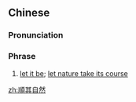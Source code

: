 {{also|顺其自然}}
==Chinese==
{{zh-forms|s=顺其自然|type=112}}

===Pronunciation===
{{zh-pron
|m=shùnqízìrán
|c=seon6 kei4 zi6 jin4
|mn=sūn-kî-chū-jiân
|cat=ph
}}

===Phrase===
{{zh-phrase}}

# [[let it be]]; [[let nature take its course]]

[[zh:順其自然]]